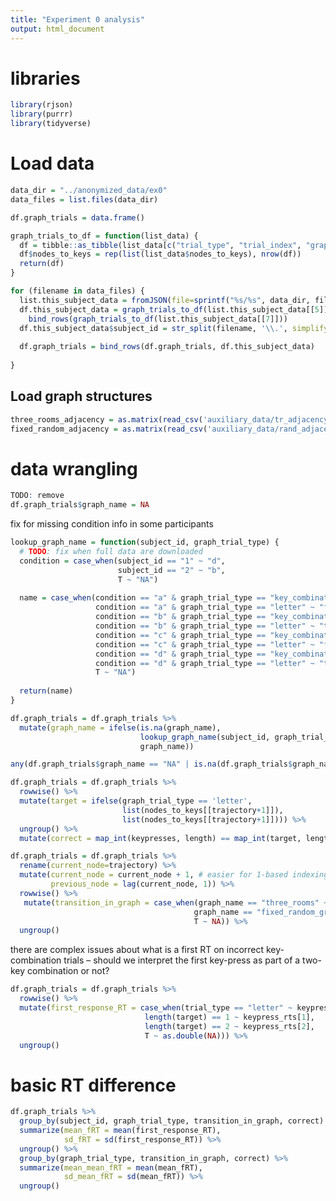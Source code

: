 ```yaml
---
title: "Experiment 0 analysis"
output: html_document
---
```


# libraries

```r
library(rjson)
library(purrr)
library(tidyverse)
```

# Load data

```r
data_dir = "../anonymized_data/ex0"
data_files = list.files(data_dir)

df.graph_trials = data.frame()

graph_trials_to_df = function(list_data) {
  df = tibble::as_tibble(list_data[c("trial_type", "trial_index", "graph_trial_type", "trajectory", "keypresses", "keypress_rts", "keyups", "keyup_rts")])
  df$nodes_to_keys = rep(list(list_data$nodes_to_keys), nrow(df))
  return(df)
}

for (filename in data_files) {
  list.this_subject_data = fromJSON(file=sprintf("%s/%s", data_dir, filename)) 
  df.this_subject_data = graph_trials_to_df(list.this_subject_data[[5]]) %>%
    bind_rows(graph_trials_to_df(list.this_subject_data[[7]]))
  df.this_subject_data$subject_id = str_split(filename, '\\.', simplify=T)[1, 1] 
  
  df.graph_trials = bind_rows(df.graph_trials, df.this_subject_data)
  
}
```

## Load graph structures

```r
three_rooms_adjacency = as.matrix(read_csv('auxiliary_data/tr_adjacency.csv', col_names=F))
fixed_random_adjacency = as.matrix(read_csv('auxiliary_data/rand_adjacency.csv', col_names=F))
```

# data wrangling
```r
TODO: remove
df.graph_trials$graph_name = NA
```

fix for missing condition info in some participants
```r

lookup_graph_name = function(subject_id, graph_trial_type) {
  # TODO: fix when full data are downloaded
  condition = case_when(subject_id == "1" ~ "d",
                        subject_id == "2" ~ "b",
                        T ~ "NA")
  
  name = case_when(condition == "a" & graph_trial_type == "key_combination" ~ "three_rooms", 
                   condition == "a" & graph_trial_type == "letter" ~ "fixed_random_graph_0",  
                   condition == "b" & graph_trial_type == "key_combination" ~ "three_rooms", 
                   condition == "b" & graph_trial_type == "letter" ~ "three_rooms",  
                   condition == "c" & graph_trial_type == "key_combination" ~ "fixed_random_graph_0", 
                   condition == "c" & graph_trial_type == "letter" ~ "fixed_random_graph_0",  
                   condition == "d" & graph_trial_type == "key_combination" ~ "fixed_random_graph_0", 
                   condition == "d" & graph_trial_type == "letter" ~ "three_rooms",  
                   T ~ "NA")
  
  return(name)
}

df.graph_trials = df.graph_trials %>%
  mutate(graph_name = ifelse(is.na(graph_name), 
                             lookup_graph_name(subject_id, graph_trial_type),
                             graph_name)) 

any(df.graph_trials$graph_name == "NA" | is.na(df.graph_trials$graph_name))
```

```r
df.graph_trials = df.graph_trials %>%
  rowwise() %>%
  mutate(target = ifelse(graph_trial_type == 'letter', 
                         list(nodes_to_keys[[trajectory+1]]),
                         list(nodes_to_keys[[trajectory+1]]))) %>%
  ungroup() %>%
  mutate(correct = map_int(keypresses, length) == map_int(target, length))
```

```r
df.graph_trials = df.graph_trials %>%
  rename(current_node=trajectory) %>%
  mutate(current_node = current_node + 1, # easier for 1-based indexing in R
         previous_node = lag(current_node, 1)) %>%
  rowwise() %>%
   mutate(transition_in_graph = case_when(graph_name == "three_rooms" ~ three_rooms_adjacency[previous_node, current_node] == 1,
                                         graph_name == "fixed_random_graph_0" ~ fixed_random_adjacency[previous_node, current_node] == 1,
                                         T ~ NA)) %>%
  ungroup()
```

there are complex issues about what is a first RT on incorrect key-combination trials -- should we interpret the first key-press as part of a two-key combination or not?

```r
df.graph_trials = df.graph_trials %>%
  rowwise() %>%
  mutate(first_response_RT = case_when(trial_type == "letter" ~ keypress_rts[1],
                              length(target) == 1 ~ keypress_rts[1],
                              length(target) == 2 ~ keypress_rts[2],
                              T ~ as.double(NA))) %>%
  ungroup()
```

# basic RT difference
```r
df.graph_trials %>%
  group_by(subject_id, graph_trial_type, transition_in_graph, correct) %>%
  summarize(mean_fRT = mean(first_response_RT),
            sd_fRT = sd(first_response_RT)) %>%
  ungroup() %>%
  group_by(graph_trial_type, transition_in_graph, correct) %>%
  summarize(mean_mean_fRT = mean(mean_fRT),
            sd_mean_fRT = sd(mean_fRT)) %>%
  ungroup()
  
```

